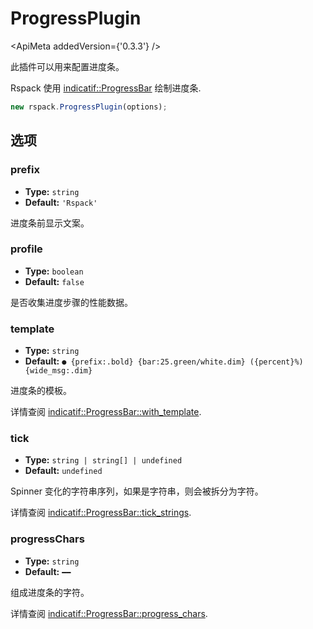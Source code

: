 
# ProgressPlugin

<ApiMeta addedVersion={'0.3.3'} />

此插件可以用来配置进度条。

Rspack 使用 [indicatif::ProgressBar](https://github.com/console-rs/indicatif) 绘制进度条.

```js
new rspack.ProgressPlugin(options);
```

## 选项

### prefix

- **Type:** `string`
- **Default:** `'Rspack'`

进度条前显示文案。

### profile

- **Type:** `boolean`
- **Default:** `false`

是否收集进度步骤的性能数据。

### template

- **Type:** `string`
- **Default:** `● {prefix:.bold} {bar:25.green/white.dim} ({percent}%) {wide_msg:.dim}`

进度条的模板。

详情查阅 [indicatif::ProgressBar::with_template](https://docs.rs/indicatif/latest/indicatif/style/struct.ProgressStyle.html#method.with_template).

### tick

- **Type:** `string | string[] | undefined`
- **Default:** `undefined`

Spinner 变化的字符串序列，如果是字符串，则会被拆分为字符。

详情查阅 [indicatif::ProgressBar::tick_strings](https://docs.rs/indicatif/latest/indicatif/style/struct.ProgressStyle.html#method.tick_strings).

### progressChars

- **Type:** `string`
- **Default:** `━━`

组成进度条的字符。

详情查阅 [indicatif::ProgressBar::progress_chars](https://docs.rs/indicatif/latest/indicatif/style/struct.ProgressStyle.html#method.progress_chars).
